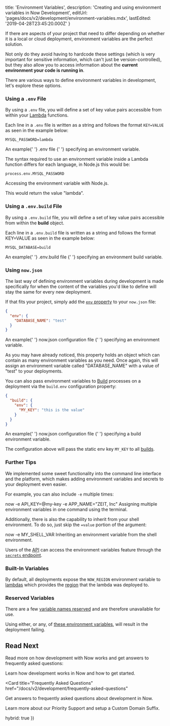 
  title: 'Environment Variables',
  description: 'Creating and using environment variables in Now Development',
  editUrl: 'pages/docs/v2/development/environment-variables.mdx',
  lastEdited: '2019-04-28T23:45:20.000Z'
}

If there are aspects of your project that need to differ depending on whether it is a local or cloud deployment, environment variables are the perfect solution.

Not only do they avoid having to hardcode these settings (which is very important for sensitive information, which can't just be version-controlled), but they also allow you to access information about the **current environment your code is running in**.

There are various ways to define environment variables in development, let's explore these options.

### Using a `.env` File

By using a `.env` file, you will define a set of key value pairs accessible from within your [Lambda](/docs/v2/deployments/concepts/lambdas/) functions.

Each line in a `.env` file is written as a string and follows the format `KEY=VALUE` as seen in the example below:

```shell
MYSQL_PASSWORD=lambda
```

<Caption>
  An example{' '}
  <GenericLink href="/docs/v2/deployments/configuration">
    <InlineCode>.env</InlineCode> file
  </GenericLink>{' '}
  specifying an environment variable.
</Caption>

The syntax required to use an environment variable inside a Lambda function differs for each language, in Node.js this would be:

```
process.env.MYSQL_PASSWORD
```

<Caption>Accessing the environment variable with Node.js.</Caption>

This would return the value "lambda".

### Using a `.env.build` File

By using a `.env.build` file, you will define a set of key value pairs accessible from within the **build** object.

Each line in a `.env.build` file is written as a string and follows the format KEY=VALUE as seen in the example below:

```shell
MYSQL_DATABASE=build
```

<Caption>
  An example{' '}
  <GenericLink href="/docs/v2/deployments/configuration">
    <InlineCode>.env.build</InlineCode> file
  </GenericLink>{' '}
  specifying an environment build variable.
</Caption>

### Using `now.json`

The last way of defining environment variables during development is made specifically for when the content of the variables you'd like to define will stay the same for every new deployment.

If that fits your project, simply add the [`env` property](/docs/v2/deployments/configuration#env) to your `now.json` file:

```json
{
  "env": {
    "DATABASE_NAME": "test"
  }
}
```

<Caption>
  An example{' '}
  <GenericLink href="/docs/v2/deployments/configuration">
    <InlineCode>now.json</InlineCode> configuration file
  </GenericLink>{' '}
  specifying an environment variable.
</Caption>

As you may have already noticed, this property holds an object which can contain as many environment variables as you need. Once again, this will assign an environment variable called "DATABASE_NAME" with a value of "test" to your deployments.

You can also pass environment variables to [Build](/docs/v2/deployments/builds/) processes on a deployment via the `build.env` configuration property:

```json
{
  "build": {
    "env": {
      "MY_KEY": "this is the value"
    }
  }
}
```

<Caption>
  An example{' '}
  <GenericLink href="/docs/v2/deployments/configuration">
    <InlineCode>now.json</InlineCode> configuration file
  </GenericLink>{' '}
  specifying a <P.B>build</P.B> environment variable.
</Caption>

The configuration above will pass the static env key `MY_KEY` to all [builds](/docs/v2/deployments/builds/).

### Further Tips

We implemented some sweet functionality into the command line interface and the platform, which makes adding environment variables and secrets to your deployment even easier.

For example, you can also include `-e` multiple times:

<TerminalInput>
  now <P.B>-e</P.B> API_KEY=@my-key <P.B>-e</P.B> APP_NAME="ZEIT, Inc"
</TerminalInput>

<Caption>
  Assigning multiple environment variables in one command using the terminal.
</Caption>

Additionally, there is also the capability to inherit from your shell environment. To do so, just skip the `=value` portion of the argument:

<TerminalInput>
  now -e <P.B>MY_SHELL_VAR</P.B>
</TerminalInput>

<Caption>
  Inheriting an environment variable from the shell environment.
</Caption>

Users of the [API](/docs/api) can access the environment variables feature through the [`secrets` endpoint](/docs/api/v2#endpoints/secrets).

### Built-In Variables

By default, all deployments expose the `NOW_REGION` environment variable to [lambdas](/docs/v2/deployments/concepts/lambdas) which provides the [region](/docs/v2/platform/regions-and-providers/) that the lambda was deployed to.

### Reserved Variables

There are a few [variable names reserved](/docs/v2/deployments/environment-variables-and-secrets/#reserved-variables) and are therefore unavailable for use.

Using either, or any, of [these environment variables](/docs/v2/deployments/environment-variables-and-secrets/#reserved-variables), will result in the deployment failing.

## Read Next

Read more on how development with Now works and get answers to frequently asked questions:

<Card title="Development Basics" href="/docs/v2/development/basics">
  Learn how development works in Now and how to get started.
</Card>

<Card
  title="Frequently Asked Questions"
  href="/docs/v2/development/frequently-asked-questions"
>
  Get answers to frequently asked questions about development in Now.
</Card>

<Card title="Support" href="/support">
  Learn more about our Priority Support and setup a Custom Domain Suffix.
</Card>

  hybrid: true
})
